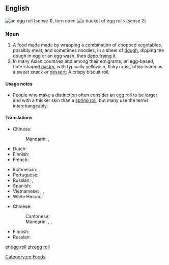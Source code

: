 ==English==
{{wikipedia}}
[[File:CookbookEggrollOpen.jpg|thumb|an egg roll (sense 1), torn open]]
[[File:Love Letters (food).jpg|thumb|a bucket of egg rolls (sense 2)]]

===Noun===
{{en-noun|head=[[egg]] [[roll]]}}

# A food made made by wrapping a combination of chopped vegetables, possibly meat, and sometimes noodles, in a sheet of [[dough]], dipping the dough in egg or an egg wash, then [[deep frying]] it.
# In many Asian countries and among their emigrants, an egg-based, flute-shaped [[pastry]], with typically yellowish, flaky crust, often eaten as a sweet snack or [[dessert]]; A crispy biscuit roll.

====Usage notes====
* People who make a distinction often consider an egg roll to be larger and with a thicker skin than a [[spring roll]], but many use the terms interchangeably.

====Translations====
{{trans-top|a food made made by wrapping a combination of ingredients}}
* Chinese:
*: Mandarin: {{t+|cmn|潤餅|sc=Hani}}, {{t|cmn|润饼|tr=rùnbǐng|sc=Hani}}
* Dutch: {{t+|nl|loempia|n}}
* Finnish: {{t+|fi|kevätkääryle}}
* French: {{t+|fr|pâté impérial|m}}
{{trans-mid}}
* Indonesian: {{t+|id|lumpia}}
* Portuguese: {{t|pt|[[rolo]] [[de]] [[ovos]]}} 
* Russian: {{t|ru|яи́чный руле́т|m}}, {{t|ru|фарширо́ванный бли́нчик|m}}
* Spanish: {{t|es|rollo de huevo|m}}
* Vietnamese: {{t+|vi|nem rán}}, {{t+|vi|nem}}, {{t+|vi|chả giò}} {{qualifier|South Vietnam}}
* White Hmong: {{t|mww|kab yaub}}
{{trans-bottom}}

{{trans-top|an egg-based, flute-shaped pastry with typically yellowish, flaky crust}}
* Chinese:
*: Cantonese: {{t|yue|蛋卷|tr=daan6 gyun2|sc=Hani}}
*: Mandarin: {{t|cmn|雞蛋卷|sc=Hani}}, {{t|cmn|鸡蛋卷|tr=jīdànjuǎn|sc=Hani}}, {{t|cmn|蛋卷|tr=dànjuǎn|sc=Hani}}
{{trans-mid}}
* Finnish: {{t|fi|vohvelirulla}}
* Russian: {{t-needed|ru}}
{{trans-bottom}}

[[Category:en:Foods]]

[[et:egg roll]]
[[zh:egg roll]]
